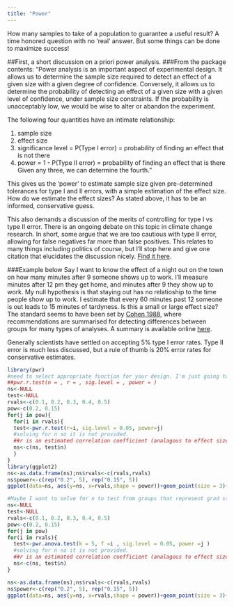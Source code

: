 ```yaml
---
title: "Power"
---
```

How many samples to take of a population to guarantee a useful result? A time honored question with no 'real' answer. But some things can be done to maximize success!

##First, a short discussion on a priori power analysis.
###From the package contents:
"Power analysis is an important aspect of experimental design. It allows us to determine the sample size required to detect an effect of a given size with a given degree of confidence. Conversely, it allows us to determine the probability of detecting an effect of a given size with a given level of confidence, under sample size constraints. If the probability is unacceptably low, we would be wise to alter or abandon the experiment.  

The following four quantities have an intimate relationship:  

1. sample size
2. effect size
3. significance level = P(Type I error) = probability of finding an effect that is not there
4. power = 1 - P(Type II error) = probability of finding an effect that is there
Given any three, we can determine the fourth."  

This gives us the 'power' to estimate sample size given pre-determined tolerances for type I and II errors, with a simple estimation of the effect size.
How do we estimate the effect sizes? As stated above, it has to be an informed, conservative guess.  

This also demands a discussion of the merits of controlling for type I vs type II error. There is an ongoing debate on this topic in climate change research. In short, some argue that we are too cautious with type II error, allowing for false negatives far more than false positives. This relates to many things including politics of course, but I'll stop here and give one citation that elucidates the discussion nicely. [Find it here](files/errortypes.pdf).  

###Example below
Say I want to know the effect of a night out on the town on how many minutes after 9 someone shows up to work. I'll measure minutes after 12 pm they get home, and minutes after 9 they show up to work. My null hypothesis is that staying out has no relatioship to the time people show up to work. I estimate that every 60 minutes past 12 someone is out leads to 15 minutes of tardyness. Is this a small or large effect size? The standard seems to have been set by [Cohen 1988](http://www.utstat.toronto.edu/~brunner/oldclass/378f16/readings/CohenPower.pdf), where recommendations are summarised for detecting differences between groups for many types of analyses. A summary is available online [here](https://www.statmethods.net/stats/power.html).
 
Generally scientists have settled on accepting 5% type I error rates. Type II error is much less discussed, but a rule of thumb is 20% error rates for conservative estimates. 
```r
library(pwr)
#need to select appropriate function for your design. I'm just going to measure everyone in my hallway, so there's no grouping, and I'll use a correlation test
##pwr.r.test(n = , r = , sig.level = , power = )
ns<-NULL
test<-NULL
rvals<-c(0.1, 0.2, 0.3, 0.4, 0.5)
pow<-c(0.2, 0.15)
for(j in pow){
  for(i in rvals){
  test<-pwr.r.test(r=i, sig.level = 0.05, power=j) 
  #solving for n so it is not provided.
  ##r is an estimated correlation coefficient (analagous to effect size. )
  ns<-c(ns, test$n)
  }
}
library(ggplot2)
ns<-as.data.frame(ns);ns$rvals<-c(rvals,rvals)
ns$power<-c(rep("0.2", 5), rep("0.15", 5))
ggplot(data=ns, aes(y=ns, x=rvals,shape = power))+geom_point(size = 3)+theme_classic()
```
```r
#Maybe I want to solve for n to test from groups that represent grad stuedents years 1-5 of grad school
ns<-NULL
test<-NULL
rvals<-c(0.1, 0.2, 0.3, 0.4, 0.5)
pow<-c(0.2, 0.15)
for(j in pow)
for(i in rvals){
  test<-pwr.anova.test(k = 5, f =i , sig.level = 0.05, power =j )
  #solving for n so it is not provided.
  ##r is an estimated correlation coefficient (analagous to effect size. )
  ns<-c(ns, test$n)
}

ns<-as.data.frame(ns);ns$rvals<-c(rvals,rvals)
ns$power<-c(rep("0.2", 5), rep("0.15", 5))
ggplot(data=ns, aes(y=ns, x=rvals,shape = power))+geom_point(size = 3)+theme_classic()
```

